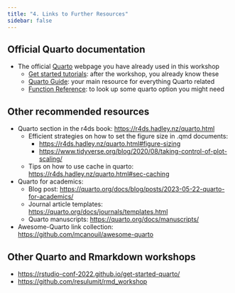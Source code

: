 ```yaml
---
title: "4. Links to Further Resources"
sidebar: false
---
```


## Official Quarto documentation

- The official [Quarto](https://quarto.org/) webpage you have already used in this workshop
    - [Get started tutorials](https://quarto.org/docs/get-started/): after the workshop, you already know these
    - [Quarto Guide](https://quarto.org/docs/guide/): your main resource for everything Quarto related
    - [Function Reference](https://quarto.org/docs/reference/): to look up some quarto option you might need

## Other recommended resources

- Quarto section in the r4ds book: <https://r4ds.hadley.nz/quarto.html>
    - Efficient strategies on how to set the figure size in .qmd documents:
        - <https://r4ds.hadley.nz/quarto.html#figure-sizing>
        - <https://www.tidyverse.org/blog/2020/08/taking-control-of-plot-scaling/>
    - Tips on how to use cache in quarto: <https://r4ds.hadley.nz/quarto.html#sec-caching>
    
- Quarto for academics:
    - Blog post: <https://quarto.org/docs/blog/posts/2023-05-22-quarto-for-academics/>
    - Journal article templates: <https://quarto.org/docs/journals/templates.html>
    - Quarto manuscripts: <https://quarto.org/docs/manuscripts/>
    
- Awesome-Quarto link collection: <https://github.com/mcanouil/awesome-quarto>
    
## Other Quarto and Rmarkdown workshops

- <https://rstudio-conf-2022.github.io/get-started-quarto/>
- <https://github.com/resulumit/rmd_workshop>